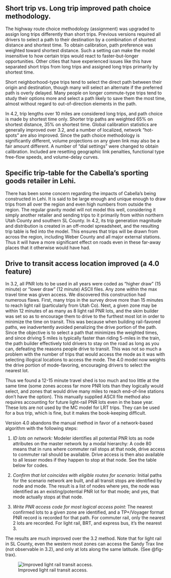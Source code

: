 ## Short trip vs. Long trip improved path choice methodology.
The highway route choice methodology (assignment) was upgraded to assign long trips differently than short trips.  Previous versions required all drivers to select a path to their destination by a combination of shortest distance and shortest time.  To obtain calibration, path preference was weighted toward shortest distance.  Such a setting can make the model insensitive to how certain trips would react to faster-but-longer opportunities.  Other cities that have experienced issues like this have separated short trips from long trips and assigned long trips primarily by shortest time.  

Short neighborhood-type trips tend to select the direct path between their origin and destination, though many will select an alternate if the preferred path is overly delayed.  Many people on longer commute-type trips tend to study their options more and select a path likely to save them the most time, almost without regard to out-of-direction elements in the path.  

In 4.2, trip lengths over 10 miles are considered long trips, and path choice is made by shortest time only. Shorter trip paths are weighted 65% on shortest distance, 35% on shortest time.  Global calibration statistics are generally improved over 3.2, and a number of localized, network “hot-spots” are also improved.  Since the path choice methodology is significantly different, volume projections on any given link may also be a fair amount different.  A number of “dial settings” were changed to obtain calibration.  Included are resetting geographic link penalties, functional type free-flow speeds, and volume-delay curves.  

## Specific trip-table for the Cabella’s sporting goods retailer in Lehi.
There has been some concern regarding the impacts of Cabella’s being constructed in Lehi.  It is said to be large enough and unique enough to draw trips from all over the region and even high numbers from outside the region.  The regular gravity model will not model this well, considering it simply another retailer and sending trips to it primarily from within northern Utah County and southern SL County.  In 4.2, its trip generation magnitude and distribution is created in an off-model spreadsheet, and the resulting trip table is fed into the model.  This ensures that trips will be drawn from across the region, including Weber County and all major external stations.  Thus it will have a more significant effect on roads even in these far-away places that it otherwise would have had.

## Drive to transit access location improved (a 4.0 feature)
In 3.2, all PNR lots to be used in all years were coded as “higher draw” (15 minute) or “lower draw” (12 minute) ASCII files.  Any zone within the max travel time was given access.  We discovered this construction had numerous flaws.  First, many trips in the survey drove more than 15 minutes to reach light rail (particularly from Utah Co).  Next, a given zone may be within 12 minutes of as many as 8 light rail PNR lots, and the skim builder was set so as to encourage them to drive to the furthest most lot in order to minimize the time on transit.  This was because when building rail-favored paths, we inadvertently avoided penalizing the drive portion of the path.  Since the objective is to select a path that minimizes the weighted times, and since driving 5 miles is typically faster than riding 5-miles in the train, the path builder effectively told drivers to stay on the road as long as you can, defeating the reasons people drive to transit.  This was not so much a problem with the number of trips that would access the mode as it was with selecting illogical locations to access the mode.  The 4.0 model now weights the drive portion of mode-favoring, encouraging drivers to select the nearest lot.

Thus we found a 12-15 minute travel shed is too much and too little at the same time (some zones access far more PNR lots than they logically would select, and zones that would drive many miles to reach end-of-line stations don’t have the option).  This manually supplied ASCII file method also requires accounting for future light-rail PNR lots even in the base year.  These lots are not used by the MC model for LRT trips. They can be used for a bus trip, which is fine, but it makes the book-keeping difficult.  

Version 4.0 abandons the manual method in favor of a network-based algorithm with the following steps:

1. *ID lots on network:* Modeler identifies all potential PNR lots as node attributes on the master network by a modal hierarchy:  A code 80 means that in runs where commuter rail stops at that node, drive access to commuter rail should be available.  Drive access is then also available to all lesser modes if they happen to stop at that node.  See the table below for codes.

2. *Confirm that lot coincides with eligible routes for scenario:* Initial paths for the scenario network are built, and all transit stops are identified by node and mode.  The result is a list of nodes where yes, the node was identified as an existing/potential PNR lot for that mode; and yes, that mode actually stops at that node.

3. *Write PNR access code for most logical access point:* The nearest confirmed lots to a given zone are identified, and a TP+/Voyager format PNR record is recorded for that path.  For commuter rail, only the nearest 2 lots are recorded.  For light rail, BRT, and express bus, it’s the nearest 3.

The results are much improved over the 3.2 method.  Note that for light rail in SL County, even the western most zones can access the Sandy Trax line (not observable in 3.2), and only at lots along the same latitude.  (See @fig-trax).

![Improved light rail transit access.](_pictures/trax.png){#fig-trax}